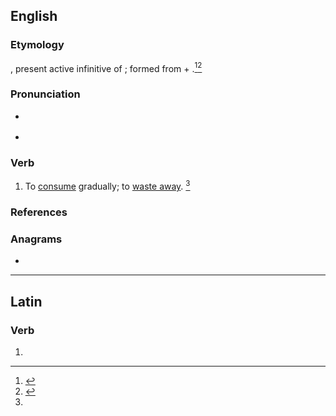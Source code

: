 ==English==

===Etymology===
{{der|en|la|absūmere}}, present active infinitive of {{m|la|absūmō||diminish}}; formed from {{m|la|ab||from, away from}} + {{m|la|sūmō||take}}.<ref name=WI3>{{R:MW3 1976|page=8}}</ref><ref name=SOED>{{R:SOED5|page=10}}</ref>

===Pronunciation===
* {{a|RP}} {{IPA|/əbˈsum/|lang=en}}
* {{a|US}} {{IPA|/æbˈsum/|/əbˈsum/|lang=en}}

===Verb===
{{en-verb|absum}}

# {{lb|en|transitive|obsolete}} To [[consume]] gradually; to [[waste away]]. {{defdate|Attested from the late 16<sup>th</sup> century until the mid 18<sup>th</sup> century.}}<ref name=SOED/>

===References===
<references/>

===Anagrams===
* {{anagrams|en|Baumés}}

----

==Latin==

===Verb===
{{la-verb-form|absūme}}

# {{inflection of|absūmō||2|s|pres|actv|impr|lang=la}}